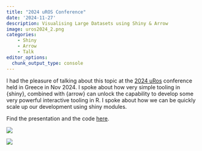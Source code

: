 ```yaml
---
title: "2024 uROS Conference"
date: '2024-11-27'
description: Visualising Large Datasets using Shiny & Arrow
image: uros2024_2.png
categories:
    - Shiny
    - Arrow
    - Talk
editor_options: 
  chunk_output_type: console
---
```


I had the pleasure of talking about this topic at the [2024 uRos](https://r-project.ro/conference2024-live.html) conference held in Greece in Nov 2024. I spoke about how very simple tooling in {shiny}, combined with {arrow} can unlock the capability to develop some very powerful interactive tooling in R. I spoke about how we can be quickly scale up our development using shiny modules.

Find the presentation and the code [here](https://github.com/rsangole/uros2024-interactive_baseplots).

![](uros2024_1.png)

![](uros2024_2.png)